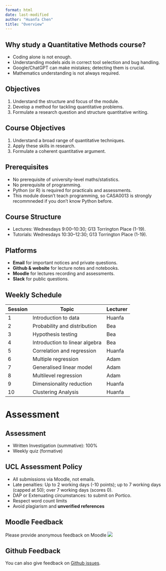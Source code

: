 ```yaml
---
format: html
date: last-modified
author: "Huanfa Chen"
title: "Overview"
---
```


## Why study a Quantitative Methods course?
- Coding alone is not enough.
- Understanding models aids in correct tool selection and bug handling.
- Google/ChatGPT can make mistakes; detecting them is crucial.
- Mathematics understanding is not always required.

## Objectives
1. Understand the structure and focus of the module.
2. Develop a method for tackling quantitative problems.
3. Formulate a research question and structure quantitative writing.

## Course Objectives
1. Understand a broad range of quantitative techniques.
2. Apply these skills in research.
3. Formulate a coherent quantitative argument.

## Prerequisites
- No prerequisite of university-level maths/statistics.
- No prerequisite of programming.
- Python (or R) is required for practicals and assessments.
- This module doesn't teach programming, so CASA0013 is strongly recommneded if you don't know Python before.

## Course Structure
- Lectures: Wednesdays 9:00–10:30; G13 Torrington Place (1-19).
- Tutorials: Wednesdays 10:30–12:30; G13 Torrington Place (1-19).

## Platforms
- **Email** for important notices and private questions.
- **Github & website** for lecture notes and notebooks.
- **Moodle** for lectures recording and assessments.
- **Slack** for public questions.

## Weekly Schedule
| Session | Topic                          | Lecturer |
| ------- | ------------------------------ | -------- |
| 1       | Introduction to data           | Huanfa   |
| 2       | Probability and distribution   | Bea      |
| 3       | Hypothesis testing             | Bea      |
| 4       | Introduction to linear algebra | Bea      |
| 5       | Correlation and regression     | Huanfa   |
| 6       | Multiple regression            | Adam     |
| 7       | Generalised linear model       | Adam     |
| 8       | Multilevel regression          | Adam     |
| 9       | Dimensionality reduction       | Huanfa   |
| 10      | Clustering Analysis            | Huanfa   |

# Assessment

## Assessment
- Written Investigation (summative): 100%
- Weekly quiz (formative)

## UCL Assessment Policy
- All submissions via Moodle, not emails.
- Late penalties: Up to 2 working days (-10 points); up to 7 working days (capped at 50); over 7 working days (scores 0).
- DAP or Extenuating circumstances: to submit on Portico.
- Respect word count limits
- Avoid plagiarism and **unverified references**

## Moodle Feedback
Please provide anonymous feedback on Moodle
![](L1_images/moodle_feedback.png)

## Github Feedback
You can also give feedback on [Github issues](https://github.com/huanfachen/qm/issues).